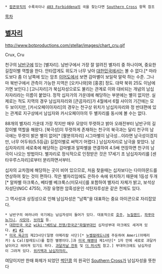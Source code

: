  * [[팝픈뮤직]]의 수록곡이나 [[403 Forbiddena]]의 곡을 찾는다면 [[Southern Cross]] 항목 참조

[[목차]]

== [[별자리]] ==
http://www.botproductions.com/stellar/images/chart_cru.gif

Crux, Cru

천구의 [[남반구]]에 있는 [별자리]. 남반구에서 가장 잘 알려진 별자리 중 하나이며, 중요한 길잡이별 역할을 한다. 안타깝게도 위도가 너무 낮아 [[대한민국]]에서는 볼 수 없다.[* 마라도보다 좀 더 남쪽에 있는 암초 [[이어도]]에서 보면 감마별이 보일락 말락 하는 수준. 그나마 북반구에서 관측이 가능한 지역은 [오키나와]와 [홍콩] 정도. 대략 북위 25도 이남에 가면 보인다.]  [고니자리]가 북십자성으로도 불리는 관계로 이와 대비되는 개념의 남십자자리라는 이름이 붙었다. 정작 십자가의 가운데에 해당하는 부분에는 별이 없지만.
실제로는 적도 지역의 경우 남십자자리와 [큰곰자리]가 4월에서 6월 사이의 기간에는 모두 보이지만, [카시오페이아자리]의 경우는 천구상 위치가 남십자자리와 정 반대편에 있는 관계로 지구상에서 남십자와 카시오페이아의 두 별자리를 동시에 볼 수는 없다.

88개의 별자리 가운데 가장 작지만 매우 모양이 뚜렷하고 밝아 오래전부터 남반구의 길잡이별 역할을 해왔다. [북극성]이 뚜렷하게 존재하는 천구의 북극과는 달리 천구의 남극에는 뚜렷이 밝은 별이 없어[* [팔분의자리] 시그마별이 남극성...이라면 남극성이겠지만, 너무 어두워(5.5등급) 길잡이별로 써먹기 어렵다.] 남십자자리로 남극을 찾았다. 남십자자리의 세로축에 해당하는 감마별과 알파별을 연결하여 4.5배 연장하면 천구의 남극이 나오는 방법이다. 별자리로 정식적으로 인정받은 것은 17세기 초 남십자자리를 [센타우루스자리]로부터 분리하면서부터.

십자의 교차점에 해당하는 곳이 비어 있으므로, 처음 찾을때는 십자보다는 다이아몬드를 연상하여 찾는 것이 편하다. 작은 별자리임에도 은하수 속에 위치하기 때문에 1등성 두개[* 알파별 아크룩스, 베타별 베크룩스(미모사)]를 포함하여 별자리 자체가 밝고, 보석상자성단(NGC 4755), 가장 유명한 암흑성운인 석탄자루성운 같은 천체도 있다.

그 역사성과 상징성으로 인해 남십자성은 "남쪽"을 대표하는 중요 아이콘으로 자리잡았다.
 * 남반구의 여러나라 국기에는 남십자성이 들어가 있다. 대표적으로 [[호주]], [[뉴질랜드]], [[파푸아뉴기니]], [[사모아]], [[브라질]] 등. 
 * [[대한민국 국군]] [[wiki:"베트남 전쟁/한국군"파월부대]]인 십자성부대 마크에도 새겨져 있다. [http://blog.naver.com/da601?Redirect=Log&logNo=70110908792 #1] [http://blog.naver.com/kimseogk?Redirect=Log&logNo=140091223715 #2]
 * [[미국 육군]]의 제23사단(일명 아메리칼 사단)[* [[누벨칼레도니]]에 주둔하여 Ameri(아메리카) & Cal(칼레도니)를 합친 별명이다.]과 [[미국 해병대]] 제1사단[* 1자 안에 세로로 과달카날이라고 씌어져 있기도 하다. [[과달카날 전투]] 및 [[더 퍼시픽]] 참고.] 부대마크에도 남십자성이 그려져 있다. [http://ko.wikipedia.org/wiki/%EB%82%A8%EC%8B%AD%EC%9E%90%EC%9E%90%EB%A6%AC 위키백과 남십자자리.] 

여담이지만 한때 화제가 되었던 [[썩던콩]] 의 원곡인 [[Southern Cross]]가 남십자성을 뜻한다

